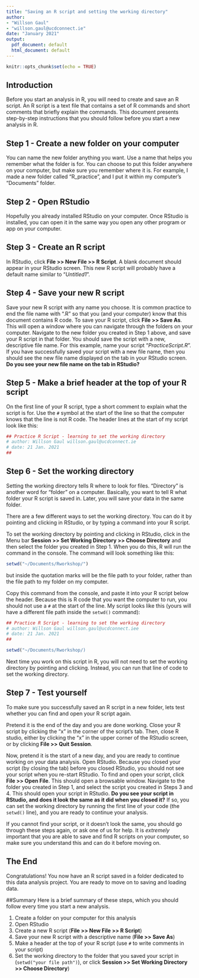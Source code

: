 ```yaml
---
title: "Saving an R script and setting the working directory"
author:
- "Willson Gaul"
- "willson.gaul@ucdconnect.ie"
date: "January 2021"
output:
  pdf_document: default
  html_document: default
---
```


```r
knitr::opts_chunk$set(echo = TRUE)
```

## Introduction
Before you start an analysis in R, you will need to create and save an R script.  An R script is a text file that contains a set of R commands and short comments that briefly explain the commands.  This document presents step-by-step instructions that you should follow before you start a new analysis in R.  

## Step 1 - Create a new folder on your computer
You can name the new folder anything you want.  Use a name that helps you remember what the folder is for.  You can choose to put this folder anywhere on your computer, but make sure you remember where it is.  For example, I made a new folder called "R_practice", and I put it within my computer's "Documents" folder.  

## Step 2 - Open RStudio
Hopefully you already installed RStudio on your computer.  Once RStudio is installed, you can open it in the same way you open any other program or app on your computer.  

## Step 3 - Create an R script
In RStudio, click **File >> New File >> R Script**.  A blank document should appear in your RStudio screen.  This new R script will probably have a default name similar to "*Untitled1*".

## Step 4 - Save your new R script
Save your new R script with any name you choose.  It is common practice to end the file name with ".R" so that you (and your computer) know that this document contains R code.  To save your R script, click **File >> Save As**.  This will open a window where you can navigate through the folders on your computer.  Navigate to the new folder you created in Step 1 above, and save your R script in that folder.  You should save the script with a new, descriptive file name.  For this example, name your script "*PracticeScript.R*".  If you have successfully saved your script with a new file name, then you should see the new file name displayed on the tab in your RStudio screen.  **Do you see your new file name on the tab in RStudio?**

## Step 5 - Make a brief header at the top of your R script
On the first line of your R script, type a short comment to explain what the script is for.  Use the `#` symbol at the start of the line so that the computer knows that the line is not R code.  The header lines at the start of my script look like this:
```r
## Practice R Script - learning to set the working directory
# author: Willson Gaul willson.gaul@ucdconnect.ie
# date: 21 Jan. 2021
##

```


## Step 6 - Set the working directory
Setting the working directory tells R where to look for files.  "Directory" is another word for "folder" on a computer.  Basically, you want to tell R what folder your R script is saved in.  Later, you will save your data in the same folder.

There are a few different ways to set the working directory.  You can do it by pointing and clicking in RStudio, or by typing a command into your R script.  

To set the working directory by pointing and clicking in RStudio, click in the Menu bar **Session >> Set Working Directory >> Choose Directory** and then select the folder you created in Step 1.  When you do this, R will run the command in the console.  The command will look something like this:
```r
setwd("~/Documents/Rworkshop/")
```
but inside the quotation marks will be the file path to your folder, rather than the file path to my folder on my computer.

Copy this command from the console, and paste it into your R script below the header.  Because this is R code that you want the computer to run, you should not use a `#` at the start of the line.  My script looks like this (yours will have a different file path inside the `setwd()` command):
```r
## Practice R Script - learning to set the working directory
# author: Willson Gaul willson.gaul@ucdconnect.iee
# date: 21 Jan. 2021
##

setwd("~/Documents/Rworkshop/)
```

Next time you work on this script in R, you will not need to set the working directory by pointing and clicking.  Instead, you can run that line of code to set the working directory.

## Step 7 - Test yourself
To make sure you successfully saved an R script in a new folder, lets test whether you can find and open your R script again.  

Pretend it is the end of the day and you are done working.  Close your R script by clicking the "x" in the corner of the script's tab.  Then, close R studio, either by clicking the "x" in the upper corner of the RStudio screen, or by clicking **File >> Quit Session**.

Now, pretend it is the start of a new day, and you are ready to continue working on your data analysis.  Open RStudio.  Because you closed your script (by closing the tab) before you closed RStudio, you should not see your script when you re-start RStudio.  To find and open your script, click **File >> Open File**.  This should open a browsable window.  Navigate to the folder you created in Step 1, and select the script you created in Steps 3 and 4.  This should open your script in RStudio.  **Do you see your script in RStudio, and does it look the same as it did when you closed it?** If so, you can set the working directory by running the first line of your code (the `setwd()` line), and you are ready to continue your analysis.  

If you cannot find your script, or it doesn't look the same, you should go through these steps again, or ask one of us for help.  It is *extremely* important that you are able to save and find R scripts on your computer, so make sure you understand this and can do it before moving on.

## The End
Congratulations!  You now have an R script saved in a folder dedicated to this data analysis project.  You are ready to move on to saving and loading data.

\newpage
##Summary
Here is a brief summary of these steps, which you should follow every time you start a new analysis.

1) Create a folder on your computer for this analysis
2) Open RStudio
3) Create a new R script (**File >> New File >> R Script**)
4) Save your new R script with a descriptive name (**File >> Save As**)
5) Make a header at the top of your R script (use `#` to write comments in your script)
6) Set the working directory to the folder that you saved your script in (`setwd("your file path")`), or click **Session >> Set Working Directory >> Choose Directory**)